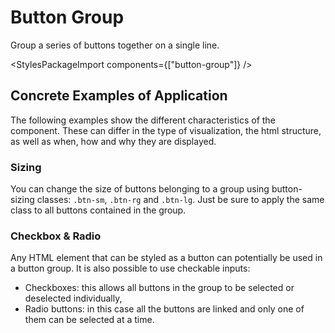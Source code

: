 
<Meta of={ButtonGroupStories} />

# Button Group

<div className="lead">
  Group a series of buttons together on a single line.
</div>

<Canvas sourceState="shown" of={ButtonGroupStories.Default} />
<div className="hide-col-default">
  <Controls of={ButtonGroupStories.Default} />
</div>

<StylesPackageImport components={["button-group"]} />

## Concrete Examples of Application

The following examples show the different characteristics of the component. These can differ in the type of visualization, the html structure, as well as when, how and why they are displayed.

### Sizing

You can change the size of buttons belonging to a group using button-sizing classes: `.btn-sm`, `.btn-rg` and `.btn-lg`.
Just be sure to apply the same class to all buttons contained in the group.

<Canvas of={ButtonGroupStories.Sizing} />

### Checkbox & Radio

Any HTML element that can be styled as a button can potentially be used in a button group.
It is also possible to use checkable inputs:

- Checkboxes: this allows all buttons in the group to be selected or deselected individually,
- Radio buttons: in this case all the buttons are linked and only one of them can be selected at a time.

<Canvas of={ButtonGroupStories.Checks} />
